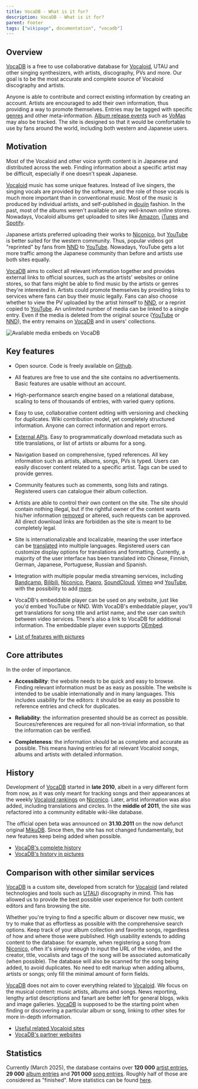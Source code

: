 ---
title: VocaDB - What is it for?
description: VocaDB - What is it for?
parent: Footer
tags: ["wikipage", documentation", "vocadb"]
---


## Overview
[VocaDB](https://vocadb.net/) is a free to use collaborative database for [Vocaloid](https://en.wikipedia.org/wiki/Vocaloid), UTAU and other singing synthesizers, with artists, discography, PVs and more. Our goal is to be the most accurate and complete source of Vocaloid discography and artists.

Anyone is able to contribute and correct existing information by creating an account. Artists are encouraged to add their own information, thus providing a way to promote themselves. Entries may be tagged with specific [genres](https://vocadb.net/Tag) and other meta-information. [Album release events](https://vocadb.net/Search?searchType=ReleaseEvent) such as [VoMas](https://vocadb.net/Es/1/the-vocloid-mster) may also be tracked. The site is designed so that it would be comfortable to use by fans around the world, including both western and Japanese users.

## Motivation
Most of the Vocaloid and other voice synth content is in Japanese and distributed across the web. Finding information about a specific artist may be difficult, especially if one doesn't speak Japanese.

[Vocaloid](https://en.wikipedia.org/wiki/Vocaloid) music has some unique features. Instead of live singers, the singing vocals are provided by the  software, and the role of those vocals is much more important than in conventional music. Most of the music is produced by individual artists, and self-published in [doujin](https://en.wikipedia.org/wiki/Doujin) fashion. In the past, most of the albums weren't available on any well-known online stores. Nowadays, Vocaloid albums get uploaded to sites like [Amazon](https://www.amazon.com/), [iTunes](https://music.apple.com/us/browse) and [Spotify](https://open.spotify.com/).

Japanese artists preferred uploading their works to [Niconico](https://www.nicovideo.jp/), but [YouTube](https://www.youtube.com/) is better suited for the western community. Thus, popular videos got "reprinted" by fans from [NND](https://www.nicovideo.jp/) to [YouTube](https://www.youtube.com/). Nowadays, YouTube gets a lot more traffic among the Japanese community than before and artists use both sites equally.

[VocaDB](https://vocadb.net/) aims to collect all relevant information together and provides external links to official sources, such as the artists' websites or online stores, so that fans might be able to find music by the artists or genres they're interested in. Artists could promote themselves by providing links to services where fans can buy their music legally. Fans can also choose whether to view the PV uploaded by the artist himself to [NND](https://www.nicovideo.jp/), or a reprint copied to [YouTube](https://www.youtube.com/). An unlimited number of media can be linked to a single entry. Even if the media is deleted from the original source ([YouTube](https://www.youtube.com/) or [NND](https://www.nicovideo.jp/)), the entry remains on [VocaDB](https://vocadb.net/) and in users' collections. 

![Available media embeds on VocaDB](public/images/VocaDB_Services.png)

## Key features
* Open source. Code is freely available on [Github](https://github.com/VocaDB/vocadb).
* All features are free to use and the site contains no advertisements. Basic features are usable without an account.
* High-performance search engine based on a relational database, scaling to tens of thousands of entries, with varied query options.
* Easy to use, collaborative content editing with versioning and checking for duplicates. Wiki contribution model, yet completely structured information. Anyone can correct information and report errors.
* [External APIs](/docs/documentation/vocadb-api-and-embeds).  Easy to programmatically download metadata such as title translations, or list of artists or albums for a song.
* Navigation based on comprehensive, typed references. All key information such as artists, albums, songs, PVs is typed. Users can easily discover content related to a specific artist. Tags can be used to provide genres.
* Community features such as comments, song lists and ratings. Registered users can catalogue their album collection.
* Artists are able to control their own content on the site. The site should contain nothing illegal, but if the rightful owner of the content wants his/her information [removed](/docs/other-guidelines/content-removal-guidelines) or altered, such requests can be approved. All direct download links are forbidden as the site is meant to be completely legal.
* Site is internationalizable and localizable, meaning the user interface can be [translated](/docs/documentation/translating-vocadb) into multiple languages. Registered users can customize display options for translations and formatting. Currently, a majority of the user interface has been translated into Chinese, Finnish, German, Japanese, Portuguese, Russian and Spanish.
* Integration with multiple popular media streaming services, including [Bandcamp](https://bandcamp.com/), [Bilibili](https://www.bilibili.com/), [Niconico](https://www.nicovideo.jp/), [Piapro](https://piapro.jp/), [SoundCloud](https://soundcloud.com/), [Vimeo](https://vimeo.com/) and [YouTube](https://www.youtube.com/), with the possibility to add [more](/docs/other-guidelines/supported-streaming-services).
* VocaDB's embeddable player can be used on any website, just like you'd embed YouTube or NND. With VocaDB's embeddable player, you'll get translations for song title and artist name,  and the user can switch between video services. There's also a link to VocaDB for additional information. The embeddable player even supports [OEmbed](https://en.wikipedia.org/wiki/OEmbed).

* [List of features with pictures](/docs/documentation/vocadb-features)

## Core attributes
In the order of importance.

- **Accessibility**: 
the website needs to be quick and easy to browse. Finding relevant information must be as easy as possible. The website is intended to be usable internationally and in many languages. This includes usability for the editors: it should be as easy as possible to reference entries and check for duplicates.

- **Reliability**: 
the information presented should be as correct as possible. Sources/references are required for all non-trivial information, so that the information can be verified.

- **Completeness**: 
the information should be as complete and accurate as possible. This means having entries for all relevant Vocaloid songs, albums and artists with detailed information.

## History
Development of [VocaDB](https://vocadb.net/) started in **late 2010**, albeit in a very different form from now, as it was only meant for tracking songs and their appearances at the weekly [Vocaloid rankings](https://vocadb.net/SongList/Featured?categoryName=VocaloidRanking) on [Niconico](https://www.nicovideo.jp/). Later, artist information was also added, including translations and circles. In the **middle of 2011**, the site was refactored into a community editable wiki-like database. 

The official open beta was announced on **31.10.2011** on the now defunct original [MikuDB](http://mikudb.moe/welcome-new-home-mikudb/). Since then, the site has not changed fundamentally, but new features keep being added when possible.

* [VocaDB's complete history](/docs/documentation/vocadbs-history)
* [VocaDB's history in pictures](/docs/documentation/vocadbs-history-in-pictures)

## Comparison with other similar services
[VocaDB](https://vocadb.net/) is a custom site, developed from scratch for [Vocaloid](https://en.wikipedia.org/wiki/Vocaloid) (and related technologies and tools such as [UTAU](https://en.wikipedia.org/wiki/Utau)) discography in mind. This has allowed us to provide the best possible user experience for both content editors and fans browsing the site. 

Whether you're trying to find a specific album or discover new music, we try to make that as effortless as possible with the comprehensive search options. Keep track of your album collection and favorite songs, regardless of how and where those were published. High usability extends to adding content to the database: for example, when registering a song from [Niconico](https://www.nicovideo.jp/), often it's simply enough to input the URL of the video, and the creator, title, vocalists and tags of the song will be associated automatically (when possible). The database will also be scanned for the song being added, to avoid duplicates. No need to edit markup when adding albums, artists or songs; only fill the minimal amount of form fields.

[VocaDB](https://vocadb.net/) does not aim to cover everything related to [Vocaloid](https://en.wikipedia.org/wiki/Vocaloid). We focus on the musical content: music artists, albums and songs. News reporting, lengthy artist descriptions and fanart are better left for general blogs, wikis and image galleries. [VocaDB](https://vocadb.net/) is supposed to be the starting point when finding or discovering a particular album or song, linking to other sites for more in-depth information.

* [Useful related Vocaloid sites](/docs/other/useful-related-informational-sites)
* [VocaDB's partner websites](/docs/documentation/vocadb-partner-websites)

## Statistics
Currently (March 2025), the database contains over **120 000** [artist entries](https://vocadb.net/Search?searchType=Artist), **29 000** [album entries](https://vocadb.net/Search?searchType=Album) and **701 000** [song entries](https://vocadb.net/Search?searchType=Song). Roughly half of those are considered as "finished". More statistics can be found [here](https://vocadb.net/stats).